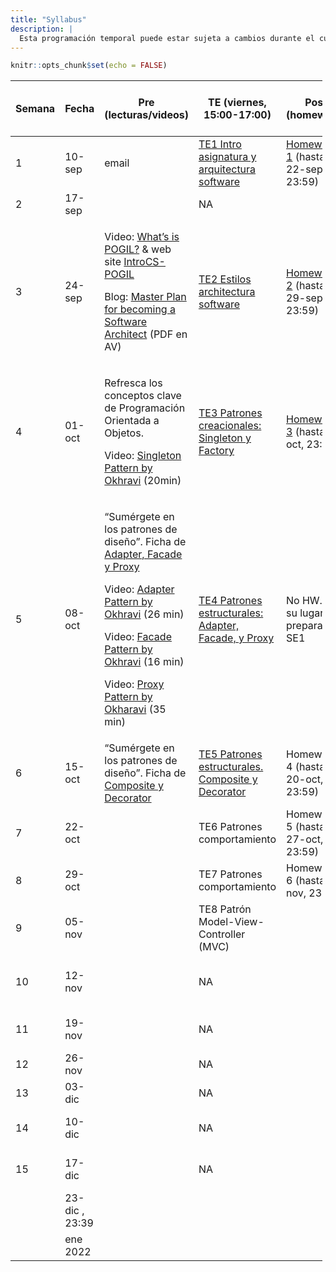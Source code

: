 ```yaml
---
title: "Syllabus"
description: |
  Esta programación temporal puede estar sujeta a cambios durante el curso.
---
```


```r
knitr::opts_chunk$set(echo = FALSE)
```

::: {.l-page}
+--------+----------------+----------------------------------------------------------------------------------------------------------------------------------------------------------------+------------------------------------------------------------------+----------------------------------------------+--------------------------------------------------------------------+
| Semana | Fecha          | Pre (lecturas/videos)                                                                                                                                          | TE (viernes, 15:00-17:00)                                        | Post (homework)                              | LA/SE (viernes, 17:00-19:00)                                       |
+========+================+================================================================================================================================================================+==================================================================+==============================================+====================================================================+
| 1      | 10-sep         | email                                                                                                                                                          | [TE1 Intro asignatura y arquitectura software](TE1.html)         | [Homework 1](HW1.html) (hasta 22-sep, 23:59) | NA                                                                 |
+--------+----------------+----------------------------------------------------------------------------------------------------------------------------------------------------------------+------------------------------------------------------------------+----------------------------------------------+--------------------------------------------------------------------+
| 2      | 17-sep         |                                                                                                                                                                | NA                                                               |                                              | NA                                                                 |
+--------+----------------+----------------------------------------------------------------------------------------------------------------------------------------------------------------+------------------------------------------------------------------+----------------------------------------------+--------------------------------------------------------------------+
| 3      | 24-sep         | Video: [What's is POGIL?](https://pogil.org/about-pogil/what-is-pogil) & web site [IntroCS-POGIL](http://introcspogil.org/)                                    | [TE2 Estilos architectura software](TE2.html)                    | [Homework 2](HW2.html) (hasta 29-sep, 23:59) | NA                                                                 |
|        |                |                                                                                                                                                                |                                                                  |                                              |                                                                    |
|        |                | Blog: [Master Plan for becoming a Software Architect](https://azeynalli1990.medium.com/master-plan-for-becoming-a-software-architect-be7ba13f0999) (PDF en AV) |                                                                  |                                              |                                                                    |
+--------+----------------+----------------------------------------------------------------------------------------------------------------------------------------------------------------+------------------------------------------------------------------+----------------------------------------------+--------------------------------------------------------------------+
| 4      | 01-oct         | Refresca los conceptos clave de Programación Orientada a Objetos.                                                                                              | [TE3 Patrones creacionales: Singleton y Factory](TE3.html)       | [Homework 3](HW3.html) (hasta 6-oct, 23:59)  | **LA1**. Intro entrega \#1 proyecto                                |
|        |                |                                                                                                                                                                |                                                                  |                                              |                                                                    |
|        |                | Video: [Singleton Pattern by Okhravi](https://www.youtube.com/watch?v=hUE_j6q0LTQ) (20min)                                                                     |                                                                  |                                              |                                                                    |
+--------+----------------+----------------------------------------------------------------------------------------------------------------------------------------------------------------+------------------------------------------------------------------+----------------------------------------------+--------------------------------------------------------------------+
| 5      | 08-oct         | "Sumérgete en los patrones de diseño". Ficha de [Adapter, Facade y Proxy](https://refactoring.guru/es/design-patterns/structural-patterns)                     | [TE4 Patrones estructurales: Adapter, Facade, y Proxy](TE4.html) | No HW. En su lugar preparación SE1           | **LA2**                                                            |
|        |                |                                                                                                                                                                |                                                                  |                                              |                                                                    |
|        |                | Video: [Adapter Pattern by Okhravi](https://www.youtube.com/watch?v=2PKQtcJjYvc) (26 min)                                                                      |                                                                  |                                              |                                                                    |
|        |                |                                                                                                                                                                |                                                                  |                                              |                                                                    |
|        |                | Video: [Facade Pattern by Okhravi](https://www.youtube.com/watch?v=K4FkHVO5iac) (16 min)                                                                       |                                                                  |                                              |                                                                    |
|        |                |                                                                                                                                                                |                                                                  |                                              |                                                                    |
|        |                | Video: [Proxy Pattern by Okharavi](https://www.youtube.com/watch?v=NwaabHqPHeM) (35 min)                                                                       |                                                                  |                                              |                                                                    |
+--------+----------------+----------------------------------------------------------------------------------------------------------------------------------------------------------------+------------------------------------------------------------------+----------------------------------------------+--------------------------------------------------------------------+
| 6      | 15-oct         | "Sumérgete en los patrones de diseño". Ficha de [Composite y Decorator](https://refactoring.guru/es/design-patterns/structural-patterns)                       | [TE5 Patrones estructurales. Composite y Decorator](TE5.html)    | Homework 4 (hasta 20-oct, 23:59)             | **LA3**. Intro entrega \#2 proyecto + **fecha límite entrega \#1** |
+--------+----------------+----------------------------------------------------------------------------------------------------------------------------------------------------------------+------------------------------------------------------------------+----------------------------------------------+--------------------------------------------------------------------+
| 7      | 22-oct         |                                                                                                                                                                | TE6 Patrones comportamiento                                      | Homework 5 (hasta 27-oct, 23:59)             | SE1. Arquitectura Software                                         |
+--------+----------------+----------------------------------------------------------------------------------------------------------------------------------------------------------------+------------------------------------------------------------------+----------------------------------------------+--------------------------------------------------------------------+
| 8      | 29-oct         |                                                                                                                                                                | TE7 Patrones comportamiento                                      | Homework 6 (hasta 3-nov, 23:59)              | **LA4**                                                            |
+--------+----------------+----------------------------------------------------------------------------------------------------------------------------------------------------------------+------------------------------------------------------------------+----------------------------------------------+--------------------------------------------------------------------+
| 9      | 05-nov         |                                                                                                                                                                | TE8 Patrón Model-View-Controller (MVC)                           |                                              | **LA5**                                                            |
+--------+----------------+----------------------------------------------------------------------------------------------------------------------------------------------------------------+------------------------------------------------------------------+----------------------------------------------+--------------------------------------------------------------------+
| 10     | 12-nov         |                                                                                                                                                                | NA                                                               |                                              | **LA6**. Intro entrega \#3 + **fecha límite entrega \#2**          |
+--------+----------------+----------------------------------------------------------------------------------------------------------------------------------------------------------------+------------------------------------------------------------------+----------------------------------------------+--------------------------------------------------------------------+
| 11     | 19-nov         |                                                                                                                                                                | NA                                                               |                                              | SE2 Interfaces Usuario                                             |
+--------+----------------+----------------------------------------------------------------------------------------------------------------------------------------------------------------+------------------------------------------------------------------+----------------------------------------------+--------------------------------------------------------------------+
| 12     | 26-nov         |                                                                                                                                                                | NA                                                               |                                              | **LA7**                                                            |
+--------+----------------+----------------------------------------------------------------------------------------------------------------------------------------------------------------+------------------------------------------------------------------+----------------------------------------------+--------------------------------------------------------------------+
| 13     | 03-dic         |                                                                                                                                                                | NA                                                               |                                              | **LA8**                                                            |
+--------+----------------+----------------------------------------------------------------------------------------------------------------------------------------------------------------+------------------------------------------------------------------+----------------------------------------------+--------------------------------------------------------------------+
| 14     | 10-dic         |                                                                                                                                                                | NA                                                               |                                              | SE3 Interfaces Usuario                                             |
+--------+----------------+----------------------------------------------------------------------------------------------------------------------------------------------------------------+------------------------------------------------------------------+----------------------------------------------+--------------------------------------------------------------------+
| 15     | 17-dic         |                                                                                                                                                                | NA                                                               |                                              | SE4 Ensayo presentación proyecto                                   |
+--------+----------------+----------------------------------------------------------------------------------------------------------------------------------------------------------------+------------------------------------------------------------------+----------------------------------------------+--------------------------------------------------------------------+
|        | 23-dic , 23:39 |                                                                                                                                                                |                                                                  |                                              | **Fecha límite entrega \#3**                                       |
+--------+----------------+----------------------------------------------------------------------------------------------------------------------------------------------------------------+------------------------------------------------------------------+----------------------------------------------+--------------------------------------------------------------------+
|        | ene 2022       |                                                                                                                                                                |                                                                  |                                              | **Presentación proyecto**                                          |
+--------+----------------+----------------------------------------------------------------------------------------------------------------------------------------------------------------+------------------------------------------------------------------+----------------------------------------------+--------------------------------------------------------------------+
:::
